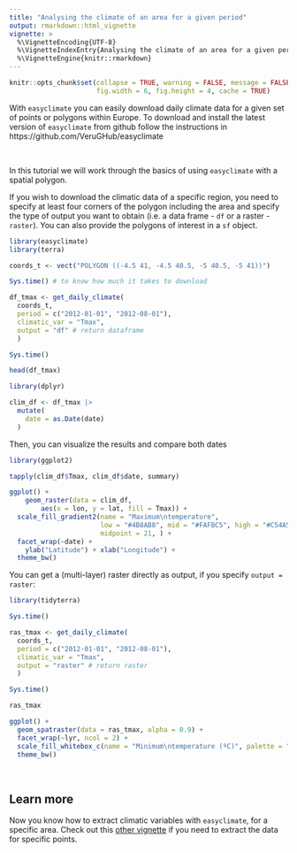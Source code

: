 ```yaml
---
title: "Analysing the climate of an area for a given period"
output: rmarkdown::html_vignette
vignette: >
  %\VignetteEncoding{UTF-8}
  %\VignetteIndexEntry{Analysing the climate of an area for a given period}
  %\VignetteEngine{knitr::rmarkdown}
---
```


```r
knitr::opts_chunk$set(collapse = TRUE, warning = FALSE, message = FALSE, 
                      fig.width = 6, fig.height = 4, cache = TRUE)
```

With `easyclimate` you can easily download daily climate data for a given set of points or polygons within Europe. To download and install the latest version of `easyclimate` from github follow the instructions in https://github.com/VeruGHub/easyclimate 

<br>

In this tutorial we will work through the basics of using `easyclimate` with a spatial polygon.

If you wish to download the climatic data of a specific region, you need to specify at least four corners of the polygon including the area and specify the type of output you want to obtain (i.e. a data frame - `df` or a raster - `raster`). You can also provide the polygons of interest in a `sf` object.

```r
library(easyclimate)
library(terra)

coords_t <- vect("POLYGON ((-4.5 41, -4.5 40.5, -5 40.5, -5 41))")

Sys.time() # to know how much it takes to download

df_tmax <- get_daily_climate(
  coords_t,
  period = c("2012-01-01", "2012-08-01"),
  climatic_var = "Tmax",
  output = "df" # return dataframe
  )

Sys.time()

head(df_tmax)

```

```r
library(dplyr)

clim_df <- df_tmax |> 
  mutate(
    date = as.Date(date)
  ) 

```

Then, you can visualize the results and compare both dates

```r

library(ggplot2)

tapply(clim_df$Tmax, clim_df$date, summary)

ggplot() +
	geom_raster(data = clim_df,
		aes(x = lon, y = lat, fill = Tmax)) +
  scale_fill_gradient2(name = "Maximum\ntemperature",
                       low = "#4B8AB8", mid = "#FAFBC5", high = "#C54A52",
                       midpoint = 21, ) +
  facet_wrap(~date) +
	ylab("Latitude") + xlab("Longitude") +
  theme_bw()

```

You can get a (multi-layer) raster directly as output, if you specify `output = raster`:

```r

library(tidyterra)

Sys.time()

ras_tmax <- get_daily_climate(
  coords_t,
  period = c("2012-01-01", "2012-08-01"),
  climatic_var = "Tmax",
  output = "raster" # return raster
  )

Sys.time()

ras_tmax

ggplot() +
  geom_spatraster(data = ras_tmax, alpha = 0.9) +
  facet_wrap(~lyr, ncol = 2) +
  scale_fill_whitebox_c(name = "Minimum\ntemperature (ºC)", palette = "muted") +
  theme_bw()

```

<br>

## Learn more

Now you know how to extract climatic variables with `easyclimate`, for a specific area. Check out this [other vignette](https://verughub.github.io/easyclimate/articles/points-df-mat-sf.html) if you need to extract the data for specific points.
